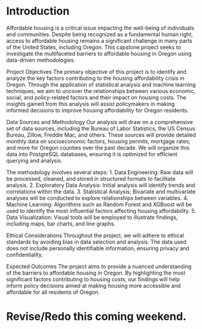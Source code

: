 # Introduction

Affordable housing is a critical issue impacting the well-being of individuals and communities. Despite being recognized as a fundamental human right, access to affordable housing remains a significant challenge in many parts of the United States, including Oregon. This capstone project seeks to investigate the multifaceted barriers to affordable housing in Oregon using data-driven methodologies.

Project Objectives
The primary objective of this project is to identify and analyze the key factors contributing to the housing affordability crisis in Oregon. Through the application of statistical analysis and machine learning techniques, we aim to uncover the relationships between various economic, social, and policy-related factors and their impact on housing costs. The insights gained from this analysis will assist policymakers in making informed decisions to improve housing affordability for Oregon residents.

Data Sources and Methodology
Our analysis will draw on a comprehensive set of data sources, including the Bureau of Labor Statistics, the US Census Bureau, Zillow, Freddie Mac, and others. These sources will provide detailed monthly data on socioeconomic factors, housing permits, mortgage rates, and more for Oregon counties over the past decade. We will organize this data into PostgreSQL databases, ensuring it is optimized for efficient querying and analysis.

The methodology involves several steps:
1. Data Engineering: Raw data will be processed, cleaned, and stored in structured formats to facilitate analysis.
2. Exploratory Data Analysis: Initial analysis will identify trends and correlations within the data.
3. Statistical Analysis: Bivariate and multivariate analyses will be conducted to explore relationships between variables.
4. Machine Learning: Algorithms such as Random Forest and XGBoost will be used to identify the most influential factors affecting housing affordability.
5. Data Visualization: Visual tools will be employed to illustrate findings, including maps, bar charts, and line graphs.

Ethical Considerations
Throughout the project, we will adhere to ethical standards by avoiding bias in data selection and analysis. The data used does not include personally identifiable information, ensuring privacy and confidentiality.

Expected Outcomes
The project aims to provide a nuanced understanding of the barriers to affordable housing in Oregon. By highlighting the most significant factors contributing to housing costs, our findings will help inform policy decisions aimed at making housing more accessible and affordable for all residents of Oregon.

# Revise/Redo this coming weekend.
